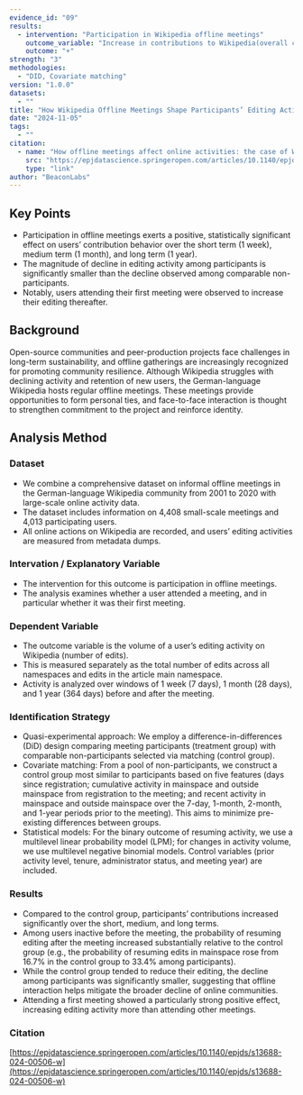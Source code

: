 ```yaml
---
evidence_id: "09"
results:
  - intervention: "Participation in Wikipedia offline meetings"
    outcome_variable: "Increase in contributions to Wikipedia(overall change in editing activity)"
    outcome: "+"
strength: "3"
methodologies:
  - "DID, Covariate matching"
version: "1.0.0"
datasets:
  - ""
title: "How Wikipedia Offline Meetings Shape Participants’ Editing Activity: An Empirical Analysis of the German-Language Community"
date: "2024-11-05"
tags:
  - ""
citation:
  - name: "How offline meetings affect online activities: the case of Wikipedia"
    src: "https://epjdatascience.springeropen.com/articles/10.1140/epjds/s13688-024-00506-w"
    type: "link"
author: "BeaconLabs"
---
```


## Key Points

- Participation in offline meetings exerts a positive, statistically significant effect on users’ contribution behavior over the short term (1 week), medium term (1 month), and long term (1 year).
- The magnitude of decline in editing activity among participants is significantly smaller than the decline observed among comparable non-participants.
- Notably, users attending their first meeting were observed to increase their editing thereafter.

## Background

Open-source communities and peer-production projects face challenges in long-term sustainability, and offline gatherings are increasingly recognized for promoting community resilience. Although Wikipedia struggles with declining activity and retention of new users, the German-language Wikipedia hosts regular offline meetings. These meetings provide opportunities to form personal ties, and face-to-face interaction is thought to strengthen commitment to the project and reinforce identity.

## Analysis Method

### Dataset

- We combine a comprehensive dataset on informal offline meetings in the German-language Wikipedia community from 2001 to 2020 with large-scale online activity data.
- The dataset includes information on 4,408 small-scale meetings and 4,013 participating users.
- All online actions on Wikipedia are recorded, and users’ editing activities are measured from metadata dumps.

### Intervation / Explanatory Variable

- The intervention for this outcome is participation in offline meetings.
- The analysis examines whether a user attended a meeting, and in particular whether it was their first meeting.

### Dependent Variable

- The outcome variable is the volume of a user’s editing activity on Wikipedia (number of edits).
- This is measured separately as the total number of edits across all namespaces and edits in the article main namespace.
- Activity is analyzed over windows of 1 week (7 days), 1 month (28 days), and 1 year (364 days) before and after the meeting.

### Identification Strategy

- Quasi-experimental approach: We employ a difference-in-differences (DiD) design comparing meeting participants (treatment group) with comparable non-participants selected via matching (control group).
- Covariate matching: From a pool of non-participants, we construct a control group most similar to participants based on five features (days since registration; cumulative activity in mainspace and outside mainspace from registration to the meeting; and recent activity in mainspace and outside mainspace over the 7-day, 1-month, 2-month, and 1-year periods prior to the meeting). This aims to minimize pre-existing differences between groups.
- Statistical models: For the binary outcome of resuming activity, we use a multilevel linear probability model (LPM); for changes in activity volume, we use multilevel negative binomial models. Control variables (prior activity level, tenure, administrator status, and meeting year) are included.

### Results

- Compared to the control group, participants’ contributions increased significantly over the short, medium, and long terms.
- Among users inactive before the meeting, the probability of resuming editing after the meeting increased substantially relative to the control group (e.g., the probability of resuming edits in mainspace rose from 16.7% in the control group to 33.4% among participants).
- While the control group tended to reduce their editing, the decline among participants was significantly smaller, suggesting that offline interaction helps mitigate the broader decline of online communities.
- Attending a first meeting showed a particularly strong positive effect, increasing editing activity more than attending other meetings.

### Citation

[https://epjdatascience.springeropen.com/articles/10.1140/epjds/s13688-024-00506-w](https://epjdatascience.springeropen.com/articles/10.1140/epjds/s13688-024-00506-w)
